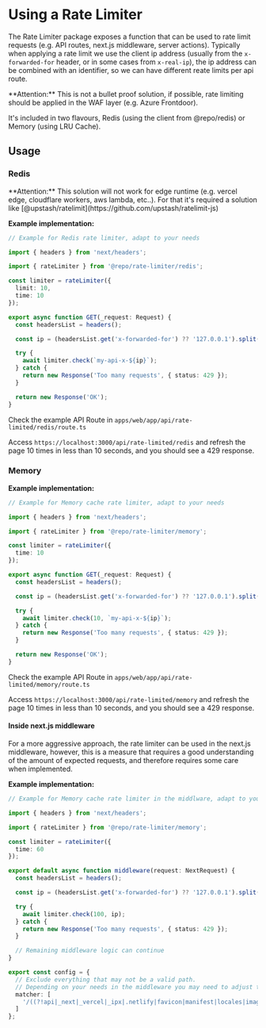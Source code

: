 
<Meta title="Help/RateLimiter" />

# Using a Rate Limiter

The Rate Limiter package exposes a function that can be used to rate limit requests (e.g. API routes, next.js middleware, server actions).
Typically when applying a rate limit we use the client ip address (usually from the `x-forwarded-for` header, or in some cases from `x-real-ip`),
the ip address can be combined with an identifier, so we can have different reate limits per api route.

<div className="border border-red-400 bg-red-100 text-base px-4 py-0.5 mb-16">
**Attention:** This is not a bullet proof solution, if possible, rate limiting should be applied in the WAF layer (e.g. Azure Frontdoor).
</div>

It's included in two flavours, Redis (using the client from @repo/redis) or Memory (using LRU Cache).

## Usage

### Redis

<div className="border border-red-400 bg-red-100 text-base px-4 py-0.5 mb-16">
**Attention:** This solution will not work for edge runtime (e.g. vercel edge, cloudflare workers, aws lambda, etc..).
For that it's required a solution like [@upstash/ratelimit](https://github.com/upstash/ratelimit-js)
</div>


**Example implementation:**

```typescript
// Example for Redis rate limiter, adapt to your needs

import { headers } from 'next/headers';

import { rateLimiter } from '@repo/rate-limiter/redis';

const limiter = rateLimiter({
  limit: 10,
  time: 10
});

export async function GET(_request: Request) {
  const headersList = headers();

  const ip = (headersList.get('x-forwarded-for') ?? '127.0.0.1').split(',')[0] as string;

  try {
    await limiter.check(`my-api-x-${ip}`);
  } catch {
    return new Response('Too many requests', { status: 429 });
  }

  return new Response('OK');
}
```

Check the example API Route in `apps/web/app/api/rate-limited/redis/route.ts`

Access `https://localhost:3000/api/rate-limited/redis` and refresh the page 10 times in less than 10 seconds, and you should see a 429 response.

### Memory

**Example implementation:**

```typescript
// Example for Memory cache rate limiter, adapt to your needs

import { headers } from 'next/headers';

import { rateLimiter } from '@repo/rate-limiter/memory';

const limiter = rateLimiter({
  time: 10
});

export async function GET(_request: Request) {
  const headersList = headers();

  const ip = (headersList.get('x-forwarded-for') ?? '127.0.0.1').split(',')[0] as string;

  try {
    await limiter.check(10, `my-api-x-${ip}`);
  } catch {
    return new Response('Too many requests', { status: 429 });
  }

  return new Response('OK');
}
```

Check the example API Route in `apps/web/app/api/rate-limited/memory/route.ts`

Access `https://localhost:3000/api/rate-limited/memory` and refresh the page 10 times in less than 10 seconds, and you should see a 429 response.


#### Inside next.js middleware

For a more aggressive approach, the rate limiter can be used in the next.js middleware, however, this is a measure that requires a good
understanding of the amount of expected requests, and therefore requires some care when implemented.

**Example implementation:**

```typescript
// Example for Memory cache rate limiter in the middlware, adapt to your needs

import { headers } from 'next/headers';

import { rateLimiter } from '@repo/rate-limiter/memory';

const limiter = rateLimiter({
  time: 60
});

export default async function middleware(request: NextRequest) {
  const headersList = headers();

  const ip = (headersList.get('x-forwarded-for') ?? '127.0.0.1').split(',')[0] as string;

  try {
    await limiter.check(100, ip);
  } catch {
    return new Response('Too many requests', { status: 429 });
  }

  // Remaining middleware logic can continue
}

export const config = {
  // Exclude everything that may not be a valid path.
  // Depending on your needs in the middleware you may need to adjust this and the middleware itself.
  matcher: [
    '/((?!api|_next|_vercel|_ipx|.netlify|favicon|manifest|locales|images|sitemap|robots.txt|sw.js|workbox|icons|fonts|instrumentation|.*\\..*).*)'
  ]
};
```
